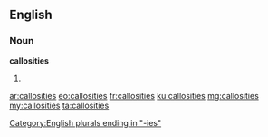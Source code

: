 ==English==

===Noun===
'''callosities'''

# {{plural of|callosity}}

[[Category:English plurals ending in "-ies"]]

[[ar:callosities]]
[[eo:callosities]]
[[fr:callosities]]
[[ku:callosities]]
[[mg:callosities]]
[[my:callosities]]
[[ta:callosities]]